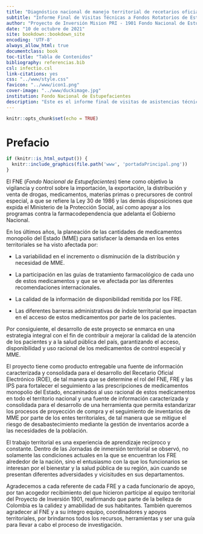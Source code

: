 ```yaml
---
title: "Diagnóstico nacional de manejo territorial de recetarios oficiales, informes y medicamentos monopolio del Estado"
subtitle: "Informe Final de Visitas Técnicas a Fondos Rotatorios de Estupefacientes"
author: "Proyecto de Inversión Mision PRI - 1901 Fondo Nacional de Estupefacientes"
date: "10 de octubre de 2021"
site: bookdown::bookdown_site
encoding: 'UTF-8'
always_allow_html: true
documentclass: book
toc-title: "Tabla de Contenidos"
bibliography: referencias.bib
csl: infectio.csl
link-citations: yes
css: "../www/style.css"
favicon: "../www/icon1.png"
cover-image: "../www/duckimage.jpg"
institution: Fondo Nacional de Estupefacientes
description: "Este es el informe final de visitas de asistencias técnicas realizadas a los FRE por parte del Proyecto de Inversión Misión PRI 1901."
---
```


```r
knitr::opts_chunk$set(echo = TRUE)
```

# Prefacio {-}

```r
if (knitr::is_html_output()) {
  knitr::include_graphics(file.path('www', 'portadaPrincipal.png'))
}
```

El FNE (*Fondo Nacional de Estupefacientes*) tiene como objetivo la vigilancia y control sobre la importación, la exportación, la distribución y venta de drogas, medicamentos, materias primas o precursores de control especial, a que se refiere la Ley 30 de 1986 y las demás disposiciones que expida el Ministerio de la Protección Social, así como apoyar a los programas contra la farmacodependencia que adelanta el Gobierno Nacional. 

En los últimos años, la planeación de las cantidades de medicamentos monopolio del Estado (MME) para satisfacer la demanda en los entes territoriales se ha visto afectada por: 

- La variabilidad en el incremento o disminución de la distribución y necesidad de MME.

- La participación en las guías de tratamiento farmacológico de cada uno de estos medicamentos y que se ve afectada por las diferentes recomendaciones internacionales.

- La calidad de la información de disponibilidad remitida por los FRE.

- Las diferentes barreras administrativas de índole territorial que impactan en el acceso de estos medicamentos por parte de los pacientes.

Por consiguiente, el desarrollo de este proyecto se enmarca en una estrategia integral con el fin de contribuir a mejorar la calidad de la atención de los pacientes y a la salud pública del país, garantizando el acceso, disponibilidad y uso racional de los medicamentos de control especial y MME.

El proyecto tiene como producto entregable una fuente de información caracterizada y consolidada para el desarrollo del Recetario Oficial Electrónico (ROE), de tal manera que se determine el rol del FNE, FRE y las IPS para fortalecer el seguimiento a las prescripciones de medicamentos monopolio del Estado, encaminados al uso racional de estos medicamentos en todo el territorio nacional y una fuente de información caracterizada y consolidada para el desarrollo de una herramienta que permita estandarizar los procesos de proyección de compra y el seguimiento de inventarios de MME por parte de los entes territoriales, de tal manera que se mitigue el riesgo de desabastecimiento mediante la gestión de inventarios acorde a las necesidades de la población.

El trabajo territorial es una experiencia de aprendizaje recíproco y constante. Dentro de las Jornadas de inmersión territorial se observó, no solamente las condiciones actuales en la que se encuentran los FRE alrededor de la nación, sino el entusiasmo con la que los funcionarios se interesan por el bienestar y la salud pública de su región, aún cuando se presentan diferentes adversidades y vicisitudes en sus departamentos.

Agradecemos a cada referente de cada FRE y a cada funcionario de apoyo, por tan acogedor recibimiento del que hicieron partícipe al equipo territorial del Proyecto de Inversión 1901, reafirmando que parte de la belleza de Colombia es la calidez y amabilidad de sus habitantes. También queremos agradecer al FNE y a su íntegro equipo, coordinadores y apoyos territoriales, por brindarnos todos los recursos, herramientas y ser una guía para llevar a cabo el proceso de investigación. 


